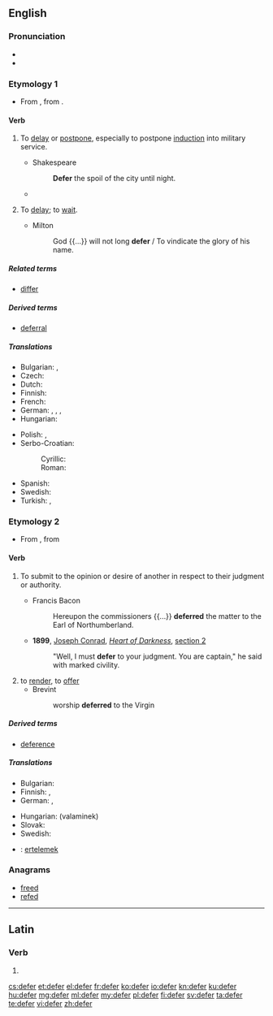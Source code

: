 ==English==

===Pronunciation===
* {{IPA|/dɪˈfɜː(ɹ)/}}
* {{rhymes|ɜː(r)}}

===Etymology 1===
* From {{etyl|fro|en}} {{term|differer|lang=fro}}, from {{etyl|la|en}} {{term|differro|differre|lang=la}}.

====Verb====
{{en-verb|defer|r|ing}}

# {{context|transitive|lang=en}} To [[delay]] or [[postpone]], especially to postpone [[induction]] into military service.
#* Shakespeare
#*: '''Defer''' the spoil of the city until night.
#* {{quote-book
|year=1818
|author=Mary Shelley
|title=Frankenstein
|chapter=3
|url=http://ebooks.adelaide.edu.au/s/shelley/mary/s53f/chapter3.html
|passage=My departure for Ingolstadt, which had been deferred by these events, was now again determined upon.}}
# {{context|intransitive|lang=en}} To [[delay]]; to [[wait]].
#* Milton
#*: God {{...}} will not long '''defer''' / To vindicate the glory of his name.

=====Related terms=====
* [[differ]]

=====Derived terms=====
* [[deferral]]

=====Translations=====
{{trans-top|to delay}}
* Bulgarian: {{t+|bg|отлагам}}, {{t+|bg|отсрочвам}}
* Czech: {{t-|cs|odkládat}}
* Dutch: {{t+|nl|uitstellen}}
* Finnish: {{t+|fi|lykätä}}
* French: {{t+|fr|différer}}
* German: {{t+|de|aufschieben}}, {{t+|de|aufheben}}, {{t-|de|verzögern}}, {{t+|de|vertagen}}
* Hungarian: {{t+|hu|elhalaszt}}
{{trans-mid}}
* Polish: {{t-|pl|odraczać}}, {{t-|pl|odroczyć}}
* Serbo-Croatian:
*: Cyrillic: {{t-|sh|одгодити}}
*: Roman: {{t-|sh|odgoditi}}
* Spanish: {{t-|es|perecear}}
* Swedish: {{t+|sv|skjuta upp}}
* Turkish: {{t+|tr|geciktirmek}}, {{t+|tr|tehir etmek}}
{{trans-bottom}}

===Etymology 2===
* From {{etyl|frm|en}} {{term|déférer|deferer|lang=frm}}, from {{etyl|la|en}} {{term|deferro|deferre|lang=la}}

====Verb====
{{en-verb|defer|r|ing}}

# {{context|legal|lang=en}} To submit to the opinion or desire of another in respect to their judgment or authority.
#* Francis Bacon
#*: Hereupon the commissioners {{...}} '''deferred''' the matter to the Earl of Northumberland.
#* '''1899''', [[w:Joseph Conrad|Joseph Conrad]], ''[[s:Heart of Darkness|Heart of Darkness]]'', [[s: Heart of Darkness/Section II|section 2]]
#*: "Well, I must '''defer''' to your judgment. You are captain," he said with marked civility.
# to [[render]], to [[offer]]
#* Brevint
#*: worship '''deferred''' to the Virgin

=====Derived terms=====
* [[deference]]

=====Translations=====
{{trans-top|to submit to the opinion or desire of another}}
* Bulgarian: {{t+|bg|отстъпвам}}
* Finnish: {{t-|fi|mukautua}}, {{t+|fi|alistua}}
* German: {{t+|de|weiterleiten}}, {{t+|de|verschieben}}
{{trans-mid}}
* Hungarian: {{t+|hu|enged}} (valaminek)
* Slovak: {{t-|sk|podvoliť sa}}
* Swedish: {{t-|sv|hänskjuta}}
{{trans-bottom}}

{{checktrans-top}}
{{trans-mid}}
* {{ttbc|tr}}: [[ertelemek]]
{{trans-bottom}}

===Anagrams===
* [[freed#English|freed]]
* [[refed#English|refed]]

----

==Latin==

===Verb===
{{la-verb-form|dēfer}}

# {{conjugation of|defero|dēferō|2|s|pres|act|imp|lang=la}}

[[cs:defer]]
[[et:defer]]
[[el:defer]]
[[fr:defer]]
[[ko:defer]]
[[io:defer]]
[[kn:defer]]
[[ku:defer]]
[[hu:defer]]
[[mg:defer]]
[[ml:defer]]
[[my:defer]]
[[pl:defer]]
[[fi:defer]]
[[sv:defer]]
[[ta:defer]]
[[te:defer]]
[[vi:defer]]
[[zh:defer]]